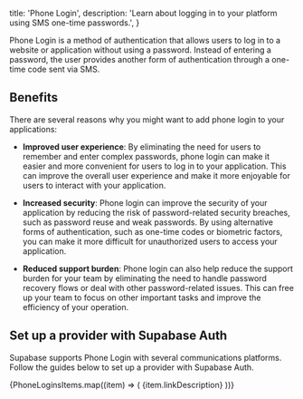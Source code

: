 
  title: 'Phone Login',
  description: 'Learn about logging in to your platform using SMS one-time passwords.',
}

Phone Login is a method of authentication that allows users to log in to a website or application without using a password. Instead of entering a password, the user provides another form of authentication through a one-time code sent via SMS.

## Benefits

There are several reasons why you might want to add phone login to your applications:

- **Improved user experience**: By eliminating the need for users to remember and enter complex passwords, phone login can make it easier and more convenient for users to log in to your application. This can improve the overall user experience and make it more enjoyable for users to interact with your application.

- **Increased security**: Phone login can improve the security of your application by reducing the risk of password-related security breaches, such as password reuse and weak passwords. By using alternative forms of authentication, such as one-time codes or biometric factors, you can make it more difficult for unauthorized users to access your application.

- **Reduced support burden**: Phone login can also help reduce the support burden for your team by eliminating the need to handle password recovery flows or deal with other password-related issues. This can free up your team to focus on other important tasks and improve the efficiency of your operation.

## Set up a provider with Supabase Auth

Supabase supports Phone Login with several communications platforms. Follow the guides below to set up a provider with Supabase Auth.

<div className="grid grid-cols-12 gap-10 not-prose py-8">
  {PhoneLoginsItems.map((item) => (
    <Link href={`${item.url}`} key={item.name} passHref className="col-span-4">
      <IconPanel
        title={item.name}
        span="col-span-6"
        icon={item.icon}
        isDarkMode={item.isDarkMode}
        hasLightIcon={item.hasLightIcon}
      >
        {item.linkDescription}
      </IconPanel>
    </Link>
))}

</div>


